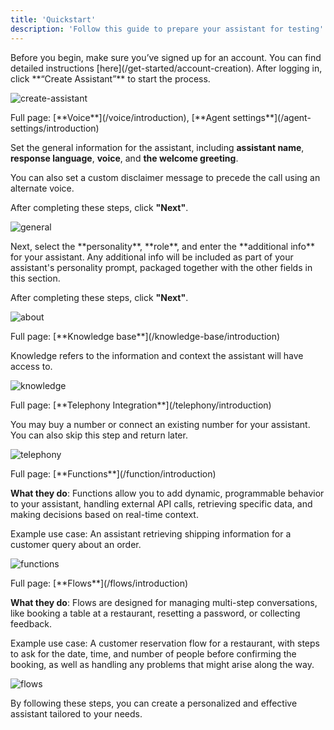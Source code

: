 ```yaml
---
title: 'Quickstart'
description: 'Follow this guide to prepare your assistant for testing'
---
```


<Info>
  Before you begin, make sure you’ve signed up for an account. You can find detailed instructions [here](/get-started/account-creation).
</Info>

<Steps>

<Step title="Start the creation process">
After logging in, click **“Create Assistant”** to start the process.

![create-assistant](/images/02-02-01-01-create-assistant.png)
</Step>

<Step title="Set a name, response language, voice, and greeting line">
Full page: [**Voice**](/voice/introduction), [**Agent settings**](/agent-settings/introduction)

Set the general information for the assistant, including **assistant name**, **response language**, **voice**, and **the welcome greeting**.

<Info>
  You can also set a custom disclaimer message to precede the call using an alternate voice.
</Info>

After completing these steps, click **"Next"**.

![general](/images/02-02-01-02-general.png)
</Step>

<Step title="Select personality, role, and additional info">
Next, select the **personality**, **role**, and enter the **additional info** for your assistant.

<Tip>
  Any additional info will be included as part of your assistant's personality prompt, packaged together with the other fields in this section.
</Tip>

After completing these steps, click **"Next"**.

![about](/images/02-02-01-03-about.png)
</Step>

<Step title="Select knowledge topics">
Full page: [**Knowledge base**](/knowledge-base/introduction)

Knowledge refers to the information and context the assistant will have access to.

![knowledge](/images/02-02-01-04-knowledge.png)
</Step>

<Step title="[Optional] Select a number for telephony integration">
Full page: [**Telephony Integration**](/telephony/introduction)

You may buy a number or connect an existing number for your assistant. You can also skip this step and return later.

![telephony](/images/02-02-01-05-telephony.png)
</Step>

<Step title="[Advanced] Integrate functions into your knowledge base">
Full page: [**Functions**](/function/introduction)

**What they do**: Functions allow you to add dynamic, programmable behavior to your assistant, handling external API calls, retrieving specific data, and making decisions based on real-time context.

Example use case: An assistant retrieving shipping information for a customer query about an order.

![functions](/images/quickstart-functions.png)
</Step>

<Step title="[Advanced] Add a flow to your project">
Full page: [**Flows**](/flows/introduction)

**What they do**: Flows are designed for managing multi-step conversations, like booking a table at a restaurant, resetting a password, or collecting feedback.

Example use case: A customer reservation flow for a restaurant, with steps to ask for the date, time, and number of people before confirming the booking, as well as handling any problems that might arise along the way.

![flows](/images/quickstart-flows.png)
</Step>

</Steps>

By following these steps, you can create a personalized and effective assistant tailored to your needs.